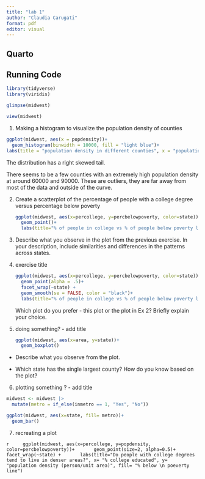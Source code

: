 ```yaml
---
title: "lab 1"
author: "Claudia Carugati"
format: pdf
editor: visual
---
```


## Quarto

## Running Code

```r
library(tidyverse)
library(viridis)
```

```r
glimpse(midwest)
```

```r
view(midwest)
```

1.  Making a histogram to visualize the population density of counties

```r
ggplot(midwest, aes(x = popdensity))+
  geom_histogram(binwidth = 10000, fill = "light blue")+
labs(title = "population density in different counties", x = "population density", y = "frequency")
```

The distribution has a right skewed tail.

There seems to be a few counties with an extremely high population density at around 60000 and 90000. These are outliers, they are far away from most of the data and outside of the curve.

2.  Create a scatterplot of the percentage of people with a college degree versus percentage below poverty

    ```r
    ggplot(midwest, aes(x=percollege, y=percbelowpoverty, color=state))+
      geom_point()+
      labs(title="% of people in college vs % of people below poverty line", x= "% of people in college", y= "% of people below poverty line") + scale_colour_viridis_d()
    ```

<!-- -->

3.  Describe what you observe in the plot from the previous exercise. In your description, include similarities and differences in the patterns across states.

4.  exercise title

    ```r
    ggplot(midwest, aes(x=percollege, y=percbelowpoverty, color=state))+
      geom_point(alpha = .5)+
      facet_wrap(~state) +
      geom_smooth(se = FALSE, color = "black")+
      labs(title="% of people in college vs % of people below poverty line", x= "% of people in college", y= "% of people below poverty line") + scale_colour_viridis_d()
    ```

    Which plot do you prefer - this plot or the plot in Ex 2? Briefly explain your choice.

5.  doing something? - add title

    ```r
    ggplot(midwest, aes(x=area, y=state))+
      geom_boxplot()
    ```

-   Describe what you observe from the plot.

-   Which state has the single largest county? How do you know based on the plot?

6.  plotting something ? - add title

```r
midwest <- midwest |>
  mutate(metro = if_else(inmetro == 1, "Yes", "No"))
```


```r
ggplot(midwest, aes(x=state, fill= metro))+
  geom_bar()
```
7. recreating a plot 

```r
    ggplot(midwest, aes(x=percollege, y=popdensity, color=percbelowpoverty))+
      geom_point(size=2, alpha=0.5)+
       facet_wrap(~state) +
      labs(title="Do people with college degrees tend to live in denser areas?", x= "% college educated", y= "population density (person/unit area)", fill= "% below \n poeverty line")
    ```

